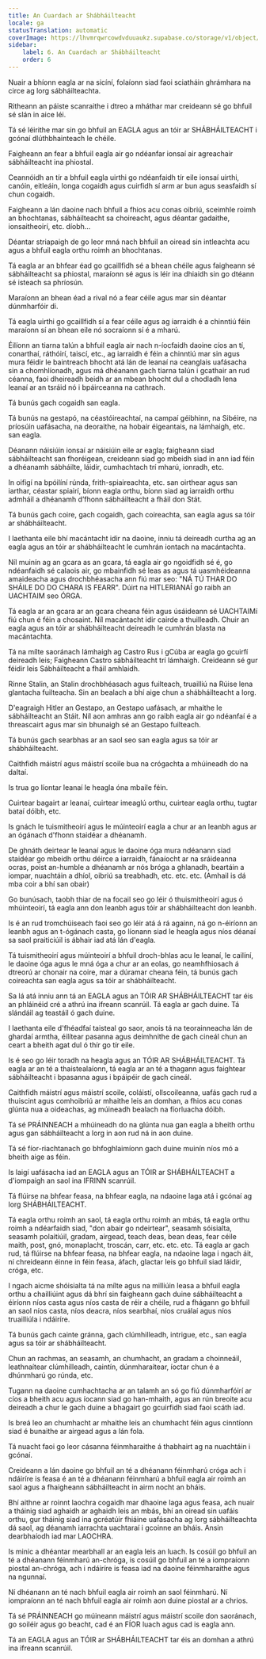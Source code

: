 ```yaml
---
title: An Cuardach ar Shábháilteacht
locale: ga
statusTranslation: automatic
coverImage: https://lhvmrqwrcowdvduuaukz.supabase.co/storage/v1/object/public/strapi-uploads/small_cover-educacion-fundamental.webp-2d51a7828a2b1309555be27f7e2a61a0.webp
sidebar:
    label: 6. An Cuardach ar Shábháilteacht
    order: 6
---
```

Nuair a bhíonn eagla ar na sicíní, folaíonn siad faoi sciatháin ghrámhara na circe ag lorg sábháilteachta.

Ritheann an páiste scanraithe i dtreo a mháthar mar creideann sé go bhfuil sé slán in aice léi.

Tá sé léirithe mar sin go bhfuil an EAGLA agus an tóir ar SHÁBHÁILTEACHT i gcónaí dlúthbhainteach le chéile.

Faigheann an fear a bhfuil eagla air go ndéanfar ionsaí air agreachair sábháilteacht ina phiostal.

Ceannóidh an tír a bhfuil eagla uirthi go ndéanfaidh tír eile ionsaí uirthi, canóin, eitleáin, longa cogaidh agus cuirfidh sí arm ar bun agus seasfaidh sí chun cogaidh.

Faigheann a lán daoine nach bhfuil a fhios acu conas oibriú, sceimhle roimh an bhochtanas, sábháilteacht sa choireacht, agus déantar gadaithe, ionsaitheoirí, etc. díobh...

Déantar striapaigh de go leor mná nach bhfuil an oiread sin intleachta acu agus a bhfuil eagla orthu roimh an bhochtanas.

Tá eagla ar an bhfear éad go gcaillfidh sé a bhean chéile agus faigheann sé sábháilteacht sa phiostal, maraíonn sé agus is léir ina dhiaidh sin go dtéann sé isteach sa phríosún.

Maraíonn an bhean éad a rival nó a fear céile agus mar sin déantar dúnmharfóir di.

Tá eagla uirthi go gcaillfidh sí a fear céile agus ag iarraidh é a chinntiú féin maraíonn sí an bhean eile nó socraíonn sí é a mharú.

Éilíonn an tiarna talún a bhfuil eagla air nach n-íocfaidh daoine cíos an tí, conarthaí, ráthóirí, taiscí, etc., ag iarraidh é féin a chinntiú mar sin agus mura féidir le baintreach bhocht atá lán de leanaí na ceanglais uafásacha sin a chomhlíonadh, agus má dhéanann gach tiarna talún i gcathair an rud céanna, faoi dheireadh beidh ar an mbean bhocht dul a chodladh lena leanaí ar an tsráid nó i bpáirceanna na cathrach.

Tá bunús gach cogaidh san eagla.

Tá bunús na gestapó, na céastóireachtaí, na campaí géibhinn, na Sibéire, na príosúin uafásacha, na deoraithe, na hobair éigeantais, na lámhaigh, etc. san eagla.

Déanann náisiúin ionsaí ar náisiúin eile ar eagla; faigheann siad sábháilteacht san fhoréigean, creideann siad go mbeidh siad in ann iad féin a dhéanamh sábháilte, láidir, cumhachtach trí mharú, ionradh, etc.

In oifigí na bpóilíní rúnda, frith-spiaireachta, etc. san oirthear agus san iarthar, céastar spiairí, bíonn eagla orthu, bíonn siad ag iarraidh orthu admháil a dhéanamh d’fhonn sábháilteacht a fháil don Stát.

Tá bunús gach coire, gach cogaidh, gach coireachta, san eagla agus sa tóir ar shábháilteacht.

I laethanta eile bhí macántacht idir na daoine, inniu tá deireadh curtha ag an eagla agus an tóir ar shábháilteacht le cumhrán iontach na macántachta.

Níl muinín ag an gcara as an gcara, tá eagla air go ngoidfidh sé é, go ndéanfaidh sé calaois air, go mbainfidh sé leas as agus tá uasmhéideanna amaideacha agus drochbhéasacha ann fiú mar seo: "NÁ TÚ THAR DO SHÁILE DO DO CHARA IS FEARR". Dúirt na HITLERIANAÍ go raibh an UACHTAIM seo ÓRGA.

Tá eagla ar an gcara ar an gcara cheana féin agus úsáideann sé UACHTAIMí fiú chun é féin a chosaint. Níl macántacht idir cairde a thuilleadh. Chuir an eagla agus an tóir ar shábháilteacht deireadh le cumhrán blasta na macántachta.

Tá na mílte saoránach lámhaigh ag Castro Rus i gCúba ar eagla go gcuirfí deireadh leis; Faigheann Castro sábháilteacht trí lámhaigh. Creideann sé gur féidir leis Sábháilteacht a fháil amhlaidh.

Rinne Stalin, an Stalin drochbhéasach agus fuilteach, truailliú na Rúise lena glantacha fuilteacha. Sin an bealach a bhí aige chun a shábháilteacht a lorg.

D'eagraigh Hitler an Gestapo, an Gestapo uafásach, ar mhaithe le sábháilteacht an Stáit. Níl aon amhras ann go raibh eagla air go ndéanfaí é a threascairt agus mar sin bhunaigh sé an Gestapo fuilteach.

Tá bunús gach searbhas ar an saol seo san eagla agus sa tóir ar shábháilteacht.

Caithfidh máistrí agus máistrí scoile bua na crógachta a mhúineadh do na daltaí.

Is trua go líontar leanaí le heagla óna mbaile féin.

Cuirtear bagairt ar leanaí, cuirtear imeaglú orthu, cuirtear eagla orthu, tugtar bataí dóibh, etc.

Is gnách le tuismitheoirí agus le múinteoirí eagla a chur ar an leanbh agus ar an ógánach d'fhonn staidéar a dhéanamh.

De ghnáth deirtear le leanaí agus le daoine óga mura ndéanann siad staidéar go mbeidh orthu déirce a iarraidh, fánaíocht ar na sráideanna ocras, poist an-humble a dhéanamh ar nós bróga a ghlanadh, beartáin a iompar, nuachtáin a dhíol, oibriú sa treabhadh, etc. etc. etc. (Amhail is dá mba coir a bhí san obair)

Go bunúsach, taobh thiar de na focail seo go léir ó thuismitheoirí agus ó mhúinteoirí, tá eagla ann don leanbh agus tóir ar shábháilteacht don leanbh.

Is é an rud tromchúiseach faoi seo go léir atá á rá againn, ná go n-éiríonn an leanbh agus an t-ógánach casta, go líonann siad le heagla agus níos déanaí sa saol praiticiúil is ábhair iad atá lán d'eagla.

Tá tuismitheoirí agus múinteoirí a bhfuil droch-bhlas acu le leanaí, le cailíní, le daoine óga agus le mná óga a chur ar an eolas, go neamhfhiosach á dtreorú ar chonair na coire, mar a dúramar cheana féin, tá bunús gach coireachta san eagla agus sa tóir ar shábháilteacht.

Sa lá atá inniu ann tá an EAGLA agus an TÓIR AR SHÁBHÁILTEACHT tar éis an phláinéid cré a athrú ina ifreann scanrúil. Tá eagla ar gach duine. Tá slándáil ag teastáil ó gach duine.

I laethanta eile d'fhéadfaí taisteal go saor, anois tá na teorainneacha lán de ghardaí armtha, éilítear pasanna agus deimhnithe de gach cineál chun an ceart a bheith agat dul ó thír go tír eile.

Is é seo go léir toradh na heagla agus an TÓIR AR SHÁBHÁILTEACHT. Tá eagla ar an té a thaistealaíonn, tá eagla ar an té a thagann agus faightear sábháilteacht i bpasanna agus i bpáipéir de gach cineál.

Caithfidh máistrí agus máistrí scoile, coláistí, ollscoileanna, uafás gach rud a thuiscint agus comhoibriú ar mhaithe leis an domhan, a fhios acu conas glúnta nua a oideachas, ag múineadh bealach na fíorluacha dóibh.

Tá sé PRÁINNEACH a mhúineadh do na glúnta nua gan eagla a bheith orthu agus gan sábháilteacht a lorg in aon rud ná in aon duine.

Tá sé fíor-riachtanach go bhfoghlaimíonn gach duine muinín níos mó a bheith aige as féin.

Is laigí uafásacha iad an EAGLA agus an TÓIR ar SHÁBHÁILTEACHT a d'iompaigh an saol ina IFRINN scanrúil.

Tá flúirse na bhfear feasa, na bhfear eagla, na ndaoine laga atá i gcónaí ag lorg SHÁBHÁILTEACHT.

Tá eagla orthu roimh an saol, tá eagla orthu roimh an mbás, tá eagla orthu roimh a ndéarfaidh siad, "don abair go ndeirtear", seasamh sóisialta, seasamh polaitiúil, gradam, airgead, teach deas, bean deas, fear céile maith, post, gnó, monaplacht, troscán, carr, etc. etc. etc. Tá eagla ar gach rud, tá flúirse na bhfear feasa, na bhfear eagla, na ndaoine laga i ngach áit, ní chreideann éinne in féin feasa, áfach, glactar leis go bhfuil siad láidir, cróga, etc.

I ngach aicme shóisialta tá na mílte agus na milliúin leasa a bhfuil eagla orthu a chailliúint agus dá bhrí sin faigheann gach duine sábháilteacht a éiríonn níos casta agus níos casta de réir a chéile, rud a fhágann go bhfuil an saol níos casta, níos deacra, níos searbhaí, níos cruálaí agus níos truailliúla i ndáiríre.

Tá bunús gach cainte gránna, gach clúmhilleadh, intrigue, etc., san eagla agus sa tóir ar shábháilteacht.

Chun an rachmas, an seasamh, an chumhacht, an gradam a choinneáil, leathnaítear clúmhilleadh, caintín, dúnmharaítear, íoctar chun é a dhúnmharú go rúnda, etc.

Tugann na daoine cumhachtacha ar an talamh an só go fiú dúnmharfóirí ar cíos a bheith acu agus íocann siad go han-mhaith, agus an rún breoite acu deireadh a chur le gach duine a bhagairt go gcuirfidh siad faoi scáth iad.

Is breá leo an chumhacht ar mhaithe leis an chumhacht féin agus cinntíonn siad é bunaithe ar airgead agus a lán fola.

Tá nuacht faoi go leor cásanna féinmharaithe á thabhairt ag na nuachtáin i gcónaí.

Creideann a lán daoine go bhfuil an té a dhéanann féinmharú cróga ach i ndáiríre is feasa é an té a dhéanann féinmharú a bhfuil eagla air roimh an saol agus a fhaigheann sábháilteacht in airm nocht an bháis.

Bhí aithne ar roinnt laochra cogaidh mar dhaoine laga agus feasa, ach nuair a tháinig siad aghaidh ar aghaidh leis an mbás, bhí an oiread sin uafáis orthu, gur tháinig siad ina gcréatúir fhiáine uafásacha ag lorg sábháilteachta dá saol, ag déanamh iarrachta uachtaraí i gcoinne an bháis. Ansin dearbhaíodh iad mar LAOCHRA.

Is minic a dhéantar mearbhall ar an eagla leis an luach. Is cosúil go bhfuil an té a dhéanann féinmharú an-chróga, is cosúil go bhfuil an té a iompraíonn piostal an-chróga, ach i ndáiríre is feasa iad na daoine féinmharaithe agus na ngunnaí.

Ní dhéanann an té nach bhfuil eagla air roimh an saol féinmharú. Ní iompraíonn an té nach bhfuil eagla air roimh aon duine piostal ar a chrios.

Tá sé PRÁINNEACH go múineann máistrí agus máistrí scoile don saoránach, go soiléir agus go beacht, cad é an FÍOR luach agus cad is eagla ann.

Tá an EAGLA agus an TÓIR ar SHÁBHÁILTEACHT tar éis an domhan a athrú ina ifreann scanrúil.


